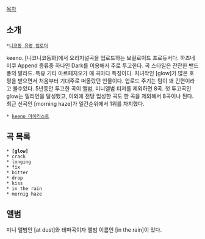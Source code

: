 [[목차]]
 
== 소개 ==
 *[[니코동 유명 업로더]]

keeno. [니코니코동화]에서 오리지널곡을 업로드하는 보컬로이드 프로듀서다. 하츠네 미쿠 Append 종류중 하나인 Dark를 이용해서 주로 투고한다. 곡 스타일은 잔잔한 밴드풍의 발라드. 특유 기타 아르페지오가 매 곡마다 특징이다. 처녀작인 [glow]가 많은 호평을 받으면서 처음부터 기대주로 떠올랐던 인물이다. 업로드 주기는 텀이 꽤 긴편이라고 볼수있다. 5년동안 투고한 곡이 앨범, 미니앨범 티져를 제외하면 8곡. 첫 투고곡인 glow는 밀리언을 달성했고, 이외에 전당 입성한 곡도 한 곡을 제외해서 8곡이나 된다. 최근 신곡인 [morning haze]가 일간순위에서 1위를 차지했다.

 * [http://www.nicovideo.jp/mylist/21780260 keeno 마이리스트]

== 곡 목록 ==
 * '''[glow]'''
 * crack
 * longing
 * fix
 * bitter
 * drop
 * kiss
 * in the rain
 * mornig haze

== 앨범 ==
미니 앨범인 [at dust]와 테마곡이자 앨범 이름인 [in the rain]이 있다.
